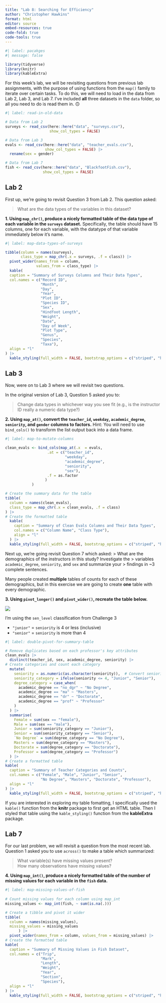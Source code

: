 ```yaml
---
title: "Lab 8: Searching for Efficiency"
author: "Christopher Hawkins"
format: html
editor: source
embed-resources: true
code-fold: true
code-tools: true
---
```


```r
#| label: pacakges
#| message: false

library(tidyverse)
library(knitr)
library(kableExtra)
```

For this week's lab, we will be revisiting questions from previous lab
assignments, with the purpose of using functions from the `map()` family to 
iterate over certain tasks. To do this, we will need to load in the data from 
Lab 2, Lab 3, and Lab 7. I've included **all** three datasets in the `data`
folder, so all you need to do is read them in. 🙃 

```r
#| label: read-in-old-data

# Data from Lab 2
surveys <- read_csv(here::here("data", "surveys.csv"),
                    show_col_types = FALSE)

# Data from Lab 3
evals <- read_csv(here::here("data", "teacher_evals.csv"),
                  show_col_types = FALSE) |> 
  rename(sex = gender)

# Data from Lab 7
fish <- read_csv(here::here("data", "BlackfootFish.csv"),
                 show_col_types = FALSE)
```

## Lab 2

First up, we're going to revisit Question 3 from Lab 2. This question asked:

> What are the data types of the variables in this dataset?

**1. Using `map_chr()`, produce a nicely formatted table of the data type of each variable in the `surveys` dataset.** Specifically, the table should have 15 columns, one for
each variable, with the datatype of that variable immediately below it's name. 

```r
#| label: map-data-types-of-surveys

tibble(column = names(surveys), 
       class_type = map_chr(.x = surveys, .f = class)) |> 
  pivot_wider(names_from = column, 
              values_from = class_type) |>
  kable(
  caption = "Summary of Surveys Columns and Their Data Types", 
  col.names = c("Record ID",
                "Month",
                "Day",
                "Year",
                "Plot ID",
                "Species ID",
                "Sex",
                "Hindfoot Length",
                "Weight",
                "Date",
                "Day of Week",
                "Plot Type",
                "Genus",
                "Species",
                "Taxa"),
  align = "l"
) |> 
  kable_styling(full_width = FALSE, bootstrap_options = c("striped", "hover", "condensed"))
```

## Lab 3

Now, were on to Lab 3 where we will revisit two questions. 

In the original version of Lab 3, Question 5 asked you to:

> Change data types in whichever way you see fit (e.g., is the instructor ID
> really a numeric data type?)

**2. Using `map_at()`, convert the `teacher_id`, `weekday`, `academic_degree`, `seniority`, and `gender` columns to factors.** Hint: You will need to use `bind_cols()` to transform the 
list output back into a data frame. 

```r
#| label: map-to-mutate-columns

clean_evals <- bind_cols(map_at(.x  = evals,
                   .at = c("teacher_id",
                           "weekday",
                           "academic_degree",
                           "seniority",
                           "sex"),
                   .f = as.factor
                  )
            )

# Create the summary data for the table
tibble(
  column = names(clean_evals), 
  class_type = map_chr(.x = clean_evals, .f = class)
) |>
# Create the formatted table
  kable(
    caption = "Summary of Clean Evals Columns and Their Data Types", 
    col.names = c("Column Name", "Class Type"), 
    align = "l"
  ) |> 
  kable_styling(full_width = FALSE, bootstrap_options = c("striped", "hover", "condensed"))

```

Next up, we're going revisit Question 7 which asked:
> What are the demographics of the instructors in this study? Investigate the
> variables `academic_degree`, `seniority`, and `sex` and summarize your
> findings in ~3 complete sentences.

Many people created **multiple** tables of counts for each of these
demographics, but in this exercise we are going to create **one** table with 
every demographic.

**3. Using `pivot_longer()` and `pivot_wider()`, recreate the table below.** 

![](images/lab-8-table-to-recreate.png)

::: {.callout-tip}
I'm using the `sen_level` classification from Challenge 3

- `"junior"` = `seniority` is 4 or less (inclusive)
- `"senior"` = `seniority` is more than 4 
:::

```r
#| label: double-pivot-for-summary-table

# Remove duplicates based on each professor's key attributes
clean_evals |>
  distinct(teacher_id, sex, academic_degree, seniority) |>
# Create categories and count each category
  mutate(
    seniority = as.numeric(as.character(seniority)),  # Convert seniority to numeric
    seniority_category = ifelse(seniority <= 4, "Junior", "Senior"),
    degree_category = case_when(
      academic_degree == "no_dgr" ~ "No Degree",
      academic_degree == "ma" ~ "Masters",
      academic_degree == "dr" ~ "Doctorate",
      academic_degree == "prof" ~ "Professor"
    )
  ) |>
  summarise(
    Female = sum(sex == "female"),
    Male = sum(sex == "male"),
    Junior = sum(seniority_category == "Junior"),
    Senior = sum(seniority_category == "Senior"),
    `No Degree` = sum(degree_category == "No Degree"),
    Masters = sum(degree_category == "Masters"),
    Doctorate = sum(degree_category == "Doctorate"),
    Professor = sum(degree_category == "Professor")
  ) |>
# Create a formatted table
kable(
  caption = "Summary of Teacher Categories and Counts", 
  col.names = c("Female", "Male", "Junior", "Senior", 
                "No Degree", "Masters", "Doctorate", "Professor"),
  align = "l"
) |> 
  kable_styling(full_width = FALSE, bootstrap_options = c("striped", "hover", "condensed"))
```

::: {.callout-tip}
If you are interested in exploring my table fomatting, I specifically used the 
`kable()` function from the **knitr** package to first get an HTML table. Then
I styled that table using the `kable_styling()` function from the **kableExtra**
package. 
:::

## Lab 7

For our last problem, we will revisit a question from the most recent lab. 
Question 1 asked you to use `across()` to make a table which summarized: 

> What variable(s) have missing values present?  
> How many observations have missing values?

**4. Using `map_int()`, produce a nicely formatted table of the number of missing values for each variable in the `fish` data.** 

```r
#| label: map-missing-values-of-fish
  
# Count missing values for each column using map_int
missing_values <- map_int(fish, ~ sum(is.na(.)))

# Create a tibble and pivot it wider
tibble(
  column = names(missing_values),
  missing_values = missing_values
      ) |> 
  pivot_wider(names_from = column, values_from = missing_values) |>
# Create the formatted table
kable(
  caption = "Summary of Missing Values in Fish Dataset", 
  col.names = c("Trip",
                "Mark",
                "Length",
                "Weight",
                "Year",
                "Section",
                "Species"), 
  align = "l"
) |> 
  kable_styling(full_width = FALSE, bootstrap_options = c("striped", "hover", "condensed"))
```
